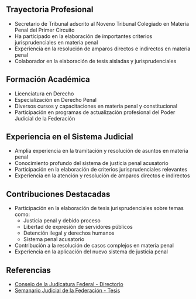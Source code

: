 ## Trayectoria Profesional

- Secretario de Tribunal adscrito al Noveno Tribunal Colegiado en Materia Penal del Primer Circuito
- Ha participado en la elaboración de importantes criterios jurisprudenciales en materia penal
- Experiencia en la resolución de amparos directos e indirectos en materia penal
- Colaborador en la elaboración de tesis aisladas y jurisprudenciales

## Formación Académica

- Licenciatura en Derecho
- Especialización en Derecho Penal
- Diversos cursos y capacitaciones en materia penal y constitucional
- Participación en programas de actualización profesional del Poder Judicial de la Federación

## Experiencia en el Sistema Judicial

- Amplia experiencia en la tramitación y resolución de asuntos en materia penal
- Conocimiento profundo del sistema de justicia penal acusatorio
- Participación en la elaboración de criterios jurisprudenciales relevantes
- Experiencia en la atención y resolución de amparos directos e indirectos

## Contribuciones Destacadas

- Participación en la elaboración de tesis jurisprudenciales sobre temas como:
  - Justicia penal y debido proceso
  - Libertad de expresión de servidores públicos
  - Detención ilegal y derechos humanos
  - Sistema penal acusatorio
- Contribución a la resolución de casos complejos en materia penal
- Experiencia en la aplicación del nuevo sistema de justicia penal

## Referencias

- [Consejo de la Judicatura Federal - Directorio](https://www.cjf.gob.mx/directorios/lstfundep.aspx?cv_x=847)
- [Semanario Judicial de la Federación - Tesis](https://sjf2.scjn.gob.mx/detalle/tesis/2003957)
